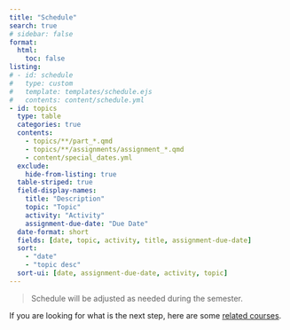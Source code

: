 ```yaml
---
title: "Schedule"
search: true
# sidebar: false
format:
  html:
    toc: false
listing:
# - id: schedule
#   type: custom
#   template: templates/schedule.ejs
#   contents: content/schedule.yml
- id: topics
  type: table
  categories: true
  contents: 
    - topics/**/part_*.qmd
    - topics/**/assignments/assignment_*.qmd
    - content/special_dates.yml
  exclude:
    hide-from-listing: true
  table-striped: true
  field-display-names:
    title: "Description"
    topic: "Topic"
    activity: "Activity"
    assignment-due-date: "Due Date"
  date-format: short
  fields: [date, topic, activity, title, assignment-due-date]
  sort:
    - "date"
    - "topic desc"
  sort-ui: [date, assignment-due-date, activity, topic]
---
```


> Schedule will be adjusted as needed during the semester.

:::{#topics}
:::

If you are looking for what is the next step, here are some [related courses](https://geospatial.ncsu.edu/geoforall/courses.html).



